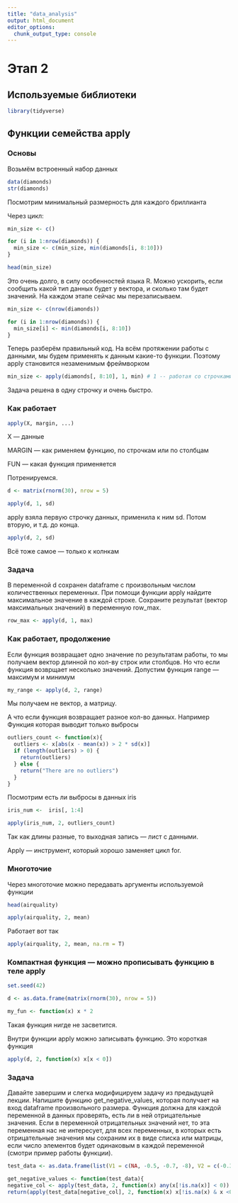 ```yaml
---
title: "data_analysis"
output: html_document
editor_options: 
  chunk_output_type: console
---
```


# Этап 2

## Используемые библиотеки

```r
library(tidyverse)
```

## Функции семейства apply

### Основы

Возьмём встроенный набор данных

```r
data(diamonds)
str(diamonds)
```

Посмотрим минимальный размерность для каждого бриллианта

Через цикл:

```r
min_size <- c()

for (i in 1:nrow(diamonds)) {
  min_size <- c(min_size, min(diamonds[i, 8:10]))
}

head(min_size)
```

Это очень долго, в силу особенностей языка R. Можно ускорить, если сообщить какой тип данных будет у вектора, и сколько там будет значений. На каждом этапе сейчас мы перезаписываем.

```r
min_size <- c(nrow(diamonds))

for (i in 1:nrow(diamonds)) {
  min_size[i] <- min(diamonds[i, 8:10])
}
```

Теперь разберём правильный код. На всём протяжении работы с данными, мы будем применять к данным какие-то функции. Поэтому apply становится незаменимым фреймворком

```r
min_size <- apply(diamonds[, 8:10], 1, min) # 1 -- работая со строчками
```

Задача решена в одну строчку и очень быстро.

### Как работает

```r
apply(X, margin, ...)
```

X --- данные

MARGIN --- как рименяем функцию, по строчкам или по столбцам

FUN --- какая функция применяется

Потренируемся.

```r
d <- matrix(rnorm(30), nrow = 5)

apply(d, 1, sd)
```

apply взяла первую строчку данных, применила к ним sd. Потом вторую, и т.д. до конца.


```r
apply(d, 2, sd)
```

Всё тоже самое --- только к колнкам

### Задача

В переменной d сохранен dataframe с произвольным числом количественных переменных. При помощи функции apply найдите максимальное значение в каждой строке. Сохраните результат (вектор максимальных значений) в переменную row_max.

```r
row_max <- apply(d, 1, max)
```

### Как работает, продолжение

Если функция возвращает одно значение по результатам работы, то мы получаем вектор длинной по кол-ву строк или столбцов. Но что если функция возврщает несколько значений. Допустим функция range --- максимум и минимум

```r
my_range <- apply(d, 2, range)
```

Мы получаем не вектор, а матрицу.

А что если функция возвращает разное кол-во данных. Например Функция которая выводит только выбросы

```r
outliers_count <- function(x){
  outliers <- x[abs(x - mean(x)) > 2 * sd(x)]
  if (length(outliers) > 0) {
    return(outliers)
  } else {
    return("There are no outliers")
  }
}
```

Посмотрим есть ли выбросы в данных iris

```r
iris_num <-  iris[, 1:4]

apply(iris_num, 2, outliers_count)
```

Так как длины разные, то выходная запись --- лист с данными.

Apply --- инструмент, который хорошо заменяет цикл for.

### Многоточие

Через многоточие можно передавать аргументы используемой функции

```r
head(airquality)

apply(airquality, 2, mean)
```

Работает вот так

```r
apply(airquality, 2, mean, na.rm = T)
```

### Компактная функция --- можно прописывать функцию в теле apply

```r
set.seed(42)

d <- as.data.frame(matrix(rnorm(30), nrow = 5))

my_fun <- function(x) x * 2

```

Такая функция нигде не засветится.

Внутри функции apply можно записывать функцию. Это короткая функция

```r
apply(d, 2, function(x) x[x < 0])
```

### Задача

Давайте завершим и слегка модифицируем задачу из предыдущей лекции. Напишите функцию get_negative_values, которая получает на вход dataframe произвольного размера. Функция должна для каждой переменной в данных проверять, есть ли в ней отрицательные значения. Если в переменной отрицательных значений нет, то эта переменная нас не интересует, для всех переменных, в которых есть отрицательные значения мы сохраним их в виде списка или матрицы, если число элементов будет одинаковым в каждой переменной (смотри пример работы функции).

```r
test_data <- as.data.frame(list(V1 = c(NA, -0.5, -0.7, -8), V2 = c(-0.3, NA, -2, -1.2), V3 = c(1, 2, 3, NA)))

get_negative_values <- function(test_data){    
negative_col <- apply(test_data, 2, function(x) any(x[!is.na(x)] < 0))    
return(apply(test_data[negative_col], 2, function(x) x[!is.na(x) & x <0]))}
```

